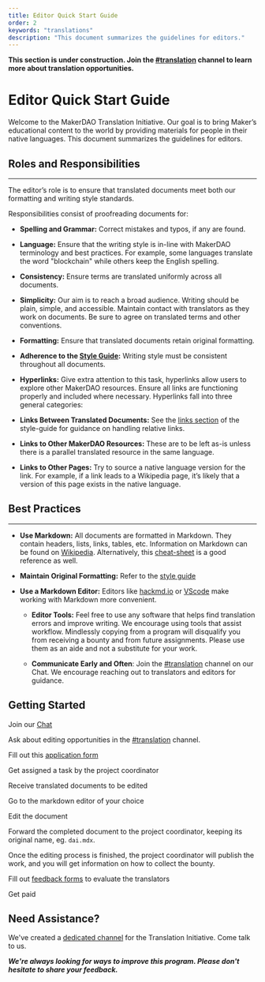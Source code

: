 ```yaml
---
title: Editor Quick Start Guide
order: 2
keywords: "translations"
description: "This document summarizes the guidelines for editors."
---
```


<StatusBanner warning>

**This section is under construction. Join the [#translation](https://chat.makerdao.com/channel/translation) channel to learn more about translation opportunities.**

</StatusBanner>

# Editor Quick Start Guide

Welcome to the MakerDAO Translation Initiative. Our goal is to bring Maker’s educational content to the world by providing materials for people in their native languages. This document summarizes the guidelines for editors.

## Roles and Responsibilities

---

The editor’s role is to ensure that translated documents meet both our formatting and writing style standards.

Responsibilities consist of proofreading documents for:

- **Spelling and Grammar:** Correct mistakes and typos, if any are found.

- **Language:** Ensure that the writing style is in-line with MakerDAO terminology and best practices. For example, some languages translate the word "blockchain" while others keep the English spelling.

- **Consistency:** Ensure terms are translated uniformly across all documents.

- **Simplicity:** Our aim is to reach a broad audience. Writing should be plain, simple, and accessible. Maintain contact with translators as they work on documents. Be sure to agree on translated terms and other conventions.

- **Formatting:** Ensure that translated documents retain original formatting.

- **Adherence to the [Style Guide](/work_with_us/content/writing-style-guide/):** Writing style must be consistent throughout all documents.

- **Hyperlinks:** Give extra attention to this task, hyperlinks allow users to explore other MakerDAO resources. Ensure all links are functioning properly and included where necessary. Hyperlinks fall into three general categories:

- **Links Between Translated Documents:** See the [links section](/work_with_us/content/writing-style-guide/) of the style-guide for guidance on handling relative links.

- **Links to Other MakerDAO Resources:** These are to be left as-is unless there is a parallel translated resource in the same language.

- **Links to Other Pages:** Try to source a native language version for the link. For example, if a link leads to a Wikipedia page, it’s likely that a version of this page exists in the native language.

## Best Practices

---

- **Use Markdown:** All documents are formatted in Markdown. They contain headers, lists, links, tables, etc. Information on Markdown can be found on [Wikipedia](https://en.wikipedia.org/wiki/Markdown). Alternatively, this [cheat-sheet](https://github.com/adam-p/markdown-here/wiki/Markdown-Cheatsheet) is a good reference as well.
  
- **Maintain Original Formatting:** Refer to the [style guide](/work_with_us/content/writing-style-guide/)
  
- **Use a Markdown Editor:** Editors like [hackmd.io](https://hackmd.io/) or [VScode](https://code.visualstudio.com/) make working with Markdown more convenient.
  
  - **Editor Tools:** Feel free to use any software that helps find translation errors and improve writing. We encourage using tools that assist workflow. Mindlessly copying from a program will disqualify you from receiving a bounty and from future assignments. Please use them as an aide and not a substitute for your work.
  
  - **Communicate Early and Often**: Join the [#translation](https://chat.makerdao.com/channel/translation) channel on our Chat. We encourage reaching out to translators and editors for guidance.


## Getting Started

<Checklist>

Join our [Chat](https://chat.makerdao.com/)

Ask about editing opportunities in the [#translation](https://chat.makerdao.com/channel/translation) channel.

Fill out this [application form](https://airtable.com/shr415iT3e8S8nuzS)

Get assigned a task by the project coordinator

Receive translated documents to be edited

Go to the markdown editor of your choice

Edit the document

Forward the completed document to the project coordinator, keeping its original name, eg. `dai.mdx`.

Once the editing process is finished, the project coordinator will publish the work, and you will get information on how to collect the bounty.

Fill out [feedback forms](https://airtable.com/shrPtfR6ddP2mbLM0) to evaluate the translators

Get paid

</Checklist>


## Need Assistance?

We've created a [dedicated channel](https://chat.makerdao.com/channel/translation) for the Translation Initiative. Come talk to us.

**_We're always looking for ways to improve this program. Please don't hesitate to share your feedback._**
